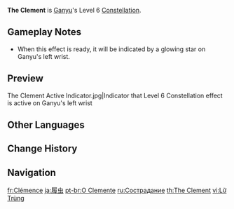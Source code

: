 {{Constellation Infobox
|image       = Constellation The Clement.png
|description = Using [[Trail of the Qilin]] causes the next Frostflake Arrow shot within 30s to not require charging.
|level       = 6
|character   = Ganyu
|utility1    = Charged Attack
}}
'''The Clement''' is [[Ganyu]]'s Level 6 [[Constellation]].

==Gameplay Notes==
* When this effect is ready, it will be indicated by a glowing star on Ganyu's left wrist.

==Preview==
{{Preview
|file    = The Clement Preview
}}

<gallery>
The Clement Active Indicator.jpg|Indicator that Level 6 Constellation effect is active on Ganyu's left wrist
</gallery>

==Other Languages==
{{Other Languages
|en      = The Clement
|zhs     = 履虫
|zhs_rm  = Lǚ Chóng
|zht     = 履蟲
|zht_rm  = Lǚ Chóng
|zh_tl   = Worm-Stepping
|ja      = 履虫
|ja_rm   = Richuu{{Assumed}}
|ja_tl   = Complete Temper
|ko      = 살생의 발걸음
|ko_rm   = Salseng-ui Balgeol'eum
|ko_tl   = Steps of Killing
|es      = La clemente
|es_tl   = The Clement
|fr      = Clémence
|fr_tl   = Clemency
|ru      = Сострадание
|ru_tl   = Compassion
|th      = The Clement
|vi      = {{tt|Lữ Trùng|履蟲}}
|vi_tl   = Worm-Stepping{{Sino|vi}}
|de      = Nachsicht
|de_tl   = Clemency
|id      = The Clement
|pt      = O Clemente
|pt_tl   = The Clement
|pt_note = {{pt|O Clemente}} is a masculine term.
|tr      = Uysal
|tr_tl   = Clement
|it      = Clemenza
|it_tl   = Clemency
}}

==Change History==
{{Change History|1.2}}

==Navigation==
{{Talent Navbox|Ganyu}}

[[fr:Clémence]]
[[ja:履虫]]
[[pt-br:O Clemente]]
[[ru:Сострадание]]
[[th:The Clement]]
[[vi:Lữ Trùng]]